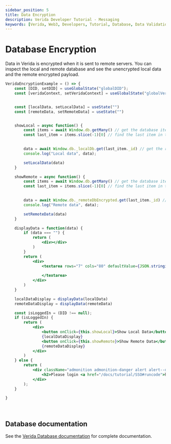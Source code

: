 ```yaml
---
sidebar_position: 5
title: Data Encryption
description: Verida Developer Tutorial - Messaging
keywords: [Verida, Web3, Developers, Tutorial, Database, Data Validation]
---
```



# Database Encryption 

Data in Verida is encrypted when it is sent to remote servers. 
You can inspect the local and remote database and see the unencrypted local data and the remote encrypted payload. 

```jsx live
VeridaEncryptionExample = () => {
    const [DID, setDID] = useGlobalState("globalDID");
    const [veridaContext, setVeridaContext] = useGlobalState("globalVeridaContext")


    const [localData, setLocalData] = useState("")
    const [remoteData, setRemoteData] = useState("")


    showLocal = async function() {
        const items = await Window.db.getMany() // get the database items
        const last_item = items.slice(-1)[0] // find the last item in the list
        

        data = await Window.db._localDb.get(last_item._id) // get the record
        console.log("Local data", data);

        setLocalData(data)
    }

    showRemote = async function() {
        const items = await Window.db.getMany() // get the database items
        const last_item = items.slice(-1)[0] // find the last item in the list
        

        data = await Window.db._remoteDbEncrypted.get(last_item._id) // get the record 
        console.log("Remote data", data);

        setRemoteData(data)
    }

    displayData = function(data) {
        if (data === "") {
            return (
                <div></div>
            )
        }
        return (
            <div>
                <textarea rows="7" cols="80" defaultValue={JSON.stringify(data)}>
                    
                </textarea>
            </div>
        )
    }

    localDataDisplay = displayData(localData)
    remoteDataDisplay = displayData(remoteData)

    const isLoggedIn = (DID !== null);
    if (isLoggedIn) {
        return (
            <div>
                <button onClick={this.showLocal}>Show Local Data</button>
                {localDataDisplay}
                <button onClick={this.showRemote}>Show Remote Data</button>
                {remoteDataDisplay}
            </div>    
        )
    } else {
        return (
            <div className="admonition admonition-danger alert alert--danger">
                <h2>Please login <a href="/docs/tutorial/SSO#runcode">here</a></h2>
            </div>
        );
    }

}

```
<!-- this is a target so we can link to the end of the code block -->
<a name="runcode">&nbsp;</a>

## Database documentation

See the [Verida Database documentation](/client-sdk/data.md) for complete documentation. 